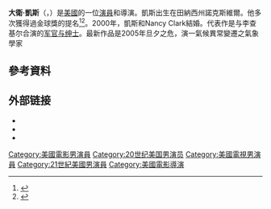 {{Infobox person
| image         = David Keith (cropped).jpg
| image_size    = 250px
| birth_name    = David Lemuel Keith 
| birth_date    = {{Birth date and age|1954|5|8}}
| birth_place   = [[美國|美國]][[田納西州|田納西州]][[諾克斯維爾|諾克斯維爾]]
| occupation    = 演員，導演
| years_active  = 1978-現在
| spouse        = Nancy Clark (2000-現在)
| website       =
}}
'''大衛·凱斯'''（{{lang-en|David Lemuel Keith}}，{{bd|1954年|5月8日||}}）是[[美國|美國]]的一位[[演員|演員]]和導演。凱斯出生在田納西州諾克斯維爾。他多次獲得過金球獎的提名<ref>{{Cite web |url=http://www.filmreference.com/film/9/David-Keith.html |title=David Keith Biography (1954-) |accessdate=2016-05-02 |archive-date=2018-07-20 |archive-url=https://web.archive.org/web/20180720135659/http://www.filmreference.com/film/9/David-Keith.html |dead-url=no }}</ref><ref>{{Cite web |url=http://movies.yahoo.com/movie/contributor/1800030828/bio |title=David Keith Biography – Yahoo! Movies |access-date=2016-05-02 |archive-date=2015-12-25 |archive-url=https://web.archive.org/web/20151225082004/https://movies.yahoo.com/movie/contributor/1800030828/bio/ |dead-url=yes }}</ref>。2000年，凱斯和Nancy Clark結婚。代表作是与李查基尔合演的[[军官与绅士|军官与绅士]]。最新作品是2005年旦夕之危，演一氣候異常變遷之氣象學家

==參考資料==
{{reflist}}

== 外部链接 ==
{{Commons category|David Keith}}
*{{IMDb name|0001418}}
*{{Tcmdb name}}
*{{amg name|97040}}

{{Authority control}}

{{DEFAULTSORT:Keith, David}}
[[Category:美國電影男演員|Category:美國電影男演員]]
[[Category:20世纪美国男演员|Category:20世纪美国男演员]]
[[Category:美國電視男演員|Category:美國電視男演員]]
[[Category:21世紀美國男演員|Category:21世紀美國男演員]]
[[Category:美國電影導演|Category:美國電影導演]]